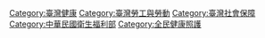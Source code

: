 {{Catmore|全民健康保險}}
{{commonscat|National Health Insurance}}

[[Category:臺灣健康|Category:臺灣健康]]
[[Category:臺灣勞工與勞動|Category:臺灣勞工與勞動]]
[[Category:臺灣社會保障|Category:臺灣社會保障]]
[[Category:中華民國衛生福利部|Category:中華民國衛生福利部]]
[[Category:全民健康照護|Category:全民健康照護]]